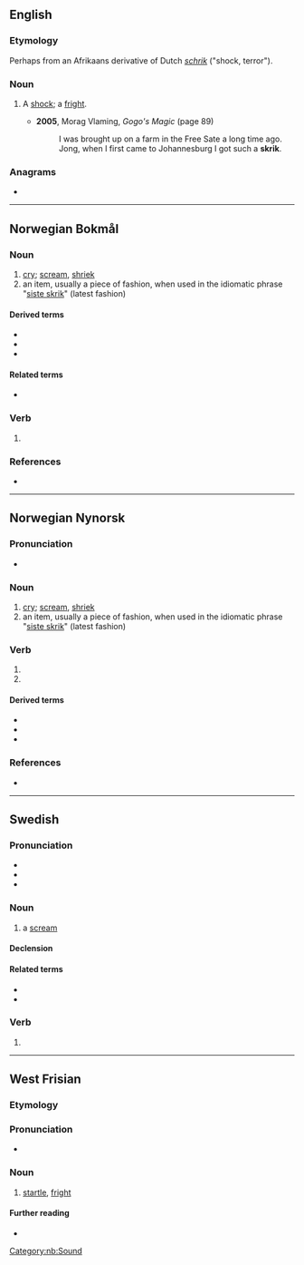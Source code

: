 ==English==

===Etymology===
Perhaps from an Afrikaans derivative of Dutch ''[[schrik]]'' ("shock, terror").

===Noun===
{{en-noun}}

# {{lb|en|South Africa}} A [[shock]]; a [[fright]].
#* '''2005''', Morag Vlaming, ''Gogo's Magic'' (page 89)
#*: I was brought up on a farm in the Free Sate a long time ago. Jong, when I first came to Johannesburg I got such a '''skrik'''.

===Anagrams===
* {{anagrams|en|a=ikkrs|Kirks|kirks}}

----

==Norwegian Bokmål==

===Noun===
{{nb-noun-n1}}

# [[cry]]; [[scream]], [[shriek]]
# an item, usually a piece of fashion, when used in the idiomatic phrase "[[siste skrik]]" (latest fashion)

====Derived terms====
* {{l|nb|angstskrik}}
* {{l|nb|dødsskrik}}
* {{l|nb|siste skrik}}

====Related terms====
* {{l|nb|skrike}}

===Verb===
{{head|nb|verb form}}

# {{imperative of|nb|skrike}}

===References===
* {{R:The Bokmål Dictionary}}

[[Category:nb:Sound]]

----

==Norwegian Nynorsk==

===Pronunciation===
* {{IPA|no|/skriːk/}}

===Noun===
{{nn-noun-n1}}

# [[cry]]; [[scream]], [[shriek]]
# an item, usually a piece of fashion, when used in the idiomatic phrase "[[siste skrik]]" (latest fashion)

===Verb===
{{head|nn|verb form}}

# {{infl of|nn|skrika||pres|tense}}
# {{infl of|nn|skrika||imp}}

====Derived terms====
* {{l|nn|angstskrik}}
* {{l|nn|dødsskrik}}
* {{l|nn|siste skrik}}

===References===
* {{R:The Nynorsk Dictionary}}

{{c|nn|Sounds}}

----

==Swedish==

===Pronunciation===
* {{IPA|sv|/skriːk/}}
* {{audio|sv|Sv-skrik.ogg|Audio}}
* {{rhymes|sv|iːk|s=1}}

===Noun===
{{sv-noun|n}}

# a [[scream]]

====Declension====
{{sv-infl-noun-n-zero}}

====Related terms====
* {{l|sv|skrika}}
* {{l|sv|skrikig}}

===Verb===
{{head|sv|verb form}}

# {{sv-verb-form-imp|skrika}}

----

==West Frisian==

===Etymology===
{{rfe|fy}}

===Pronunciation===
* {{IPA|fy|/skrɪk/}}

===Noun===
{{fy-noun|c|-}}

# [[startle]], [[fright]]

====Further reading====
* {{R:WFT|90978}}